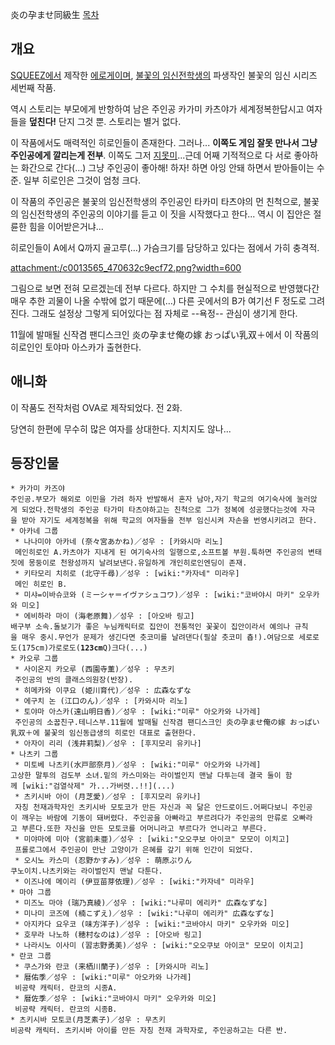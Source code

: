 炎の孕ませ同級生
[[목차]]

== 개요 ==
[[SQUEEZ]]에서 제작한 [[에로게]]이며, [[불꽃의 임신전학생]]의 파생작인 불꽃의 임신 시리즈 세번째 작품.

역시 스토리는 부모에게 반항하여 남은 주인공 카가미 카츠야가 세계정복한답시고 여자들을 '''덮친다!''' 단지 그것 뿐. 스토리는 별거 없다.

이 작품에서도 매력적인 히로인들이 존재한다. 그러나... '''이쪽도 게임 잘못 만나서 그냥 주인공에게 깔리는게 전부'''. 이쪽도 그저 [[지못미]]...근데 어째 기적적으로 다 서로 좋아하는 화간으로 간다(...) 그냥 주인공이 좋아해! 하자! 하면 아잉 안돼 하면서 받아들이는 수준. 일부 히로인은 그것이 엄청 크다.

이 작품의 주인공은 불꽃의 임신전학생의 주인공인 타카미 타츠야의 먼 친척으로, 불꽃의 임신전학생의 주인공의 이야기를 듣고 이 짓을 시작했다고 한다... 역시 이 집안은 절륜한 힘을 이어받은거냐...

히로인들이 A에서 Q까지 골고루(…) 가슴크기를 담당하고 있다는 점에서 가히 충격적.

attachment:/c0013565_470632c9ecf72.png?width=600

그림으로 보면 전혀 모르겠는데 전부 다르다. 하지만 그 수치를 현실적으로 반영했다간 매우 추한 괴물이 나올 수밖에 없기 때문에(…) 다른 곳에서의 B가 여기선 F 정도로 그려진다. 그래도 설정상 그렇게 되어있다는 점 자체로 --욕정-- 관심이 생기게 한다.

11월에 발매될 신작겸 팬디스크인 炎の孕ませ俺の嫁 おっぱい乳双＋에서 이 작품의 히로인인 토야마 아스카가 출현한다.
== 애니화 ==
이 작품도 전작처럼 OVA로 제작되었다. 전 2화.

당연히 한편에 무수히 많은 여자를 상대한다. 지치지도 않나...

== 등장인물 ==
 * 카가미 카즈야
 주인공.부모가 해외로 이민을 가려 하자 반발해서 혼자 남아,자기 학교의 여기숙사에 눌러앉게 되었다.전학생의 주인공 타가미 타츠야하고는 친척으로 그가 정복에 성공했다는것에 자극을 받아 자기도 세계정복을 위해 학교의 여자들을 전부 임신시켜 자손을 번영시키려고 한다.
 * 아카네 그룹
  * 나나미야 아카네 (奈々宮あかね)／성우 : [카와시마 리노]
  메인히로인 A.카츠야가 지내게 된 여기숙사의 일행으로,소프트볼 부원.툭하면 주인공의 변태짓에 몽둥이로 천왕성까지 날려보낸다.유일하게 개인히로인엔딩이 존재.
  * 키타모리 치히로 (北守千尋)／성우 : [wiki:"카자네" 미라우]
  메인 히로인 B.
  * 미샤=이바슈코와 (ミーシャ＝イヴァシュコワ)／성우 : [wiki:"코바야시 마키" 오우카와 미오]
  * 에비하라 마이 (海老原舞)／성우 : [아오바 링고]
 배구부 소속.돌보기가 좋은 누님캐릭터로 집안이 전통적인 꽃꽃이 집안이라서 예의나 규칙을 매우 중시.무언가 문제가 생긴다면 츳코미를 날려댄다(필살 츳코미 춉!).여담으로 세로로도(175cm)가로로도('''123cm'''Q)크다(...)
 * 카오루 그룹
  * 사이온지 카오루 (西園寺薫)／성우 : 무츠키
  주인공의 반의 클래스의원장(반장).
  * 히메카와 이쿠요 (姫川育代)／성우 : 広森なずな
  * 에구치 논 (江口のん)／성우 : [카와시마 리노]
  * 토야마 아스카(遠山明日香)／성우 : [wiki:"미루" 아오카와 나가레]
  주인공의 소꿉친구.테니스부.11월에 발매될 신작겸 팬디스크인 炎の孕ませ俺の嫁 おっぱい乳双＋에 불꽃의 임신동급생의 히로인 대표로 출현한다.
  * 아자이 리리 (浅井莉梨)／성우 : [후지모리 유키나] 
 * 나츠키 그룹
  * 미토베 나츠키(水戸部奈月)／성우 : [wiki:"미루" 아오카와 나가레]
 고상한 말투의 검도부 소녀.밑의 카스미와는 라이벌인지 맨날 다투는데 결국 둘이 함께 [wiki:"검열삭제" 가...가버렷..!!](...)
  * 츠키시바 아이 (月芝愛)／성우 : [후지모리 유키나] 
  자칭 천재과학자인 츠키시바 모토코가 만든 자신과 꼭 닮은 안드로이드.어쩌다보니 주인공이 깨우는 바람에 기동이 돼버렸다. 주인공을 아빠라고 부르려다가 주인공의 만류로 오빠라고 부른다.또한 자신을 만든 모토코를 어머니라고 부르다가 언니라고 부른다.
  * 미야마에 미아 (宮前未亜)／성우 : [wiki:"오오쿠보 아이코" 모모이 이치고]
  프롤로그에서 주인공이 만난 고양이가 은혜를 갚기 위해 인간이 되었다.
  * 오시노 카스미 (忍野かすみ)／성우 : 萌原ぷりん
 쿠노이치.나츠키와는 라이벌인지 맨날 다툰다.
  * 이즈나에 메이리 (伊豆苗芽依理)／성우 : [wiki:"카자네" 미라우]
 * 마야 그룹
  * 미즈노 마야 (瑞乃真綾)／성우 : [wiki:"나루미 에리카" 広森なずな]
  * 미나미 코즈에 (楠こずえ)／성우 : [wiki:"나루미 에리카" 広森なずな]
  * 아지카다 요우코 (味方洋子)／성우 : [wiki:"코바야시 마키" 오우카와 미오]
  * 호무라 나노하 (穂村なのは)／성우 : [아오바 링고]
  * 나라시노 이사미 (習志野勇美)／성우 : [wiki:"오오쿠보 아이코" 모모이 이치고]
 * 란코 그룹
  * 쿠스가와 란코 (来栖川蘭子)／성우 : [카와시마 리노]
  * 暦佑季／성우 : [wiki:"미루" 아오카와 나가레]
  비공략 캐릭터. 란코의 시종A.
  * 暦佐季／성우 : [wiki:"코바야시 마키" 오우카와 미오] 
  비공략 캐릭터. 란코의 시종B.
 * 츠키시바 모토코(月芝素子)／성우 : 무츠키
 비공략 캐릭터. 츠키시바 아이를 만든 자칭 천재 과학자로, 주인공하고는 다른 반.

